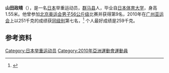 {{Notability Unreferenced|time=2021-06-07T07:50:18+00:00}}
'''山田政晴'''（{{bd|1980年|5月1日|catIdx=J景}}），是一名[[日本|日本]]举重运动员，[[群马县|群马县]]人，毕业自[[日本体育大学|日本体育大学]]，身高1.55米。他曾参加[[2008年夏季奥林匹克运动会|北京奥运会]][[2008年夏季奥林匹克运动会举重比赛－男子56公斤级|男子56公斤级]]比赛并获得第9名，2010年在[[广州亚运会|广州亚运会]]上以251千克的成绩获[[2010年亚洲运动会举重比赛_-_男子56公斤级|同级别]]第七名，<ref>{{cite web|url=http://www.gz2010.cn/info/CHN_CHN/ZB/ZBB101A_WL@@@@@@@@@@@@@@@CHN_number=231156.html | language=zh-hans | title=山田政晴 - 简历  |publisher=2010年广州亚运会官方网站 |accessdate=2010-11-21 }}</ref> 个人最好成绩是259千克。
==参考资料==
<references />


[[Category:日本举重运动员|Category:日本举重运动员]]
[[Category:2010年亞洲運動會運動員|Category:2010年亞洲運動會運動員]]